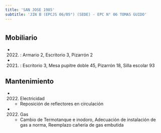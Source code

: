 ```yaml
---
title: 'SAN JOSE 1985'
subtitle: 'JIN B (EPCJS 06/05°) (SEDE) - EPC N° 06 TOMAS GUIDO'
---
```


#


## Mobiliario

*  (2022) : Armario 2, Escritorio 3, Pizarrón 2 

*  (2021) : Escritorio 3, Mesa pupitre doble 45, Pizarrón 18, Silla escolar 93 





## Mantenimiento

*  (2022) Electricidad 
    + Reposición de reflectores en circulación

*  (2022) Gas 
    + Cambio de Termotanque e inodoro, Adecuación de instalación de gas a norma, Reemplazo cañería de gas embutida



